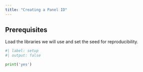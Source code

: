 ```yaml
---
title: "Creating a Panel ID"
---
```


## Prerequisites
Load the libraries we will use and set the seed for reproducibility.
```python
#| label: setup
#| output: false

print('yes')
```

